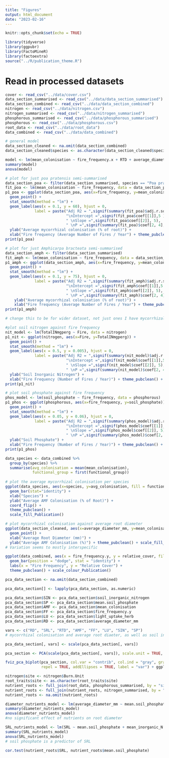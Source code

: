 ```yaml
---
title: "Figures"
output: html_document
date: "2023-02-16"
---
```


```r
knitr::opts_chunk$set(echo = TRUE)
```

```r
library(tidyverse)
library(ggpubr)
library(FactoMineR)
library(factoextra)
source("../R/publication_theme.R")
```

# Read in processed datasets
```r
cover <- read_csv("../data/cover.csv")
data_section_summarised <- read_csv("../data/data_section_summarised")
data_section_combined <- read_csv("../data/data_section_combined")
nitrogen <- read_csv("../data/nitrogen.csv")
nitrogen_summarised <- read_csv("../data/nitrogen_summarised")
phosphorous_summarised <- read_csv("../data/phosphorous_summarised")
phosphorous <- read_csv("../data/phosphorous.csv")
root_data <- read_csv("../data/root_data")
data_combined <- read_csv("../data/data_combined")
```

```r
# general model
data_section_cleaned <- na.omit(data_section_combined)
data_section_cleaned$species <- as.character(data_section_cleaned$species)

model <- lm(mean_colonisation ~ fire_frequency.x + RTD + average_diameter_mm + SRL + soil_inorganic_nitrogen + mean.soil_phosphate + species, data = data_section_cleaned)
summary(model)
anova(model)

# plot for just poa pratensis semi-summarised
data_section_poa <- filter(data_section_summarised, species == "Poa pratensis")
fit_poa <- lm(mean_colonisation ~ fire_frequency, data = data_section_poa)
p1_poa <- ggplot(data_section_poa, aes(x=fire_frequency, y=mean_colonisation)) + 
  geom_point() + 
  stat_smooth(method = "lm") + 
  geom_label(aes(x = 0.1, y = 60), hjust = 0, 
             label = paste("Adj R2 = ",signif(summary(fit_poa)$adj.r.squared, 5), 
                           "\nIntercept =",signif(fit_poa$coef[[1]],5 ), 
                           " \nSlope =",signif(fit_poa$coef[[2]], 5), 
                           " \nP =",signif(summary(fit_poa)$coef[2, 4], 5))) +
  ylab("Average mycorrhizal colonisation (% of root)") +
  xlab("Fire frequency (Average Number of Fires / Year") + theme_pubclean() + scale_colour_Publication()
print(p1_poa)

# plot for just Amphicarpa bracteata semi-summarised
data_section_amph <- filter(data_section_summarised)
fit_amph <- lm(mean_colonisation ~ fire_frequency, data = data_section_amph)
p1_amph <- ggplot(data_section_amph, aes(x=fire_frequency, y=mean_colonisation)) + 
  geom_point() + 
  stat_smooth(method = "lm") + 
  geom_label(aes(x = 0.1, y = 75), hjust = 0, 
             label = paste("Adj R2 = ",signif(summary(fit_amph)$adj.r.squared, 5), 
                           "\nIntercept =",signif(fit_amph$coef[[1]],5 ), 
                           " \nSlope =",signif(fit_amph$coef[[2]], 5), 
                           " \nP =",signif(summary(fit_amph)$coef[2, 4], 5))) +
    ylab("Average mycorrhizal colonisation (% of root)") +
    xlab("Fire frequency (Average Number of Fires / Year") + theme_pubclean() + scale_colour_Publication()
print(p1_amph)
```



```r
# change this to be for wider dataset, not just ones I have mycorrhizal data on

#plot soil nitrogen against fire frequency
nit_model <- lm(TotalINmgperg ~ Fire, data = nitrogen)
p1_nit <- ggplot(nitrogen, aes(x=Fire, y=TotalINmgperg)) + 
  geom_point() + 
  stat_smooth(method = "lm") + 
  geom_label(aes(x = 0.5, y = 0.005), hjust = 0, 
             label = paste("Adj R2 = ",signif(summary(nit_model)$adj.r.squared, 5), 
                           "\nIntercept =",signif(nit_model$coef[[1]],5 ), 
                           " \nSlope =",signif(nit_model$coef[[2]], 5), 
                           " \nP =",signif(summary(nit_model)$coef[2, 4], 5))) +
  ylab("Soil Inorganic Nitrogen") +
  xlab("Fire Frequency (Number of Fires / Year)") + theme_pubclean() + scale_colour_Publication()
print(p1_nit)

# plot soil phosphate against fire frequency
phos_model <- lm(soil_phosphate ~ fire_frequency, data = phosphorous)
p1_phos <- ggplot(phosphorous, aes(x=fire_frequency, y=soil_phosphate)) + 
  geom_point() + 
  stat_smooth(method = "lm") + 
  geom_label(aes(x = 0.05, y = 0.06), hjust = 0, 
             label = paste("Adj R2 = ",signif(summary(phos_model)$adj.r.squared, 5), 
                           "\nIntercept =",signif(phos_model$coef[[1]],5 ), 
                           " \nSlope =",signif(phos_model$coef[[2]], 5), 
                           " \nP =",signif(summary(phos_model)$coef[2, 4], 5))) +
  ylab("Soil Phosphate") +
  xlab("Fire Frequency (Number of Fires / Year)") + theme_pubclean() + scale_colour_Publication()
print(p1_phos)
```

```r
data_species <- data_combined %>%
  group_by(species) %>%
  summarise(avg_colonisation = mean(mean_colonisation),
            functional_group = first(functional_group))
  
# plot the average mycorrhizal colonisation per species
ggplot(data_species, aes(x=species, y=avg_colonisation, fill = functional_group)) + 
  geom_bar(stat="identity") + 
  xlab("Species") +
  ylab("Average AMF Colonisation (% of Root)") +
  coord_flip() + 
  theme_pubclean() + 
  scale_fill_Publication()
```

```r
# plot mycorrhizal colonisation against average root diameter
ggplot(data_section_cleaned, aes(x=average_diameter_mm, y=mean_colonisation, color = species)) +
  geom_point() +
  xlab("Average Root Diameter (mm)") +
  ylab("Average AMF Colonisation (%)") + theme_pubclean() + scale_fill_Publication()
# Variation seems to mostly interspecific
```
```r
ggplot(data_combined, aes(x = fire_frequency.y, y = relative_cover, fill = species)) +
  geom_bar(position = "dodge", stat = "identity") +
  labs(x = "Fire Frequency", y = "Relative Cover") +
  theme_pubclean() + scale_colour_Publication()
```


```r
pca_data_section <- na.omit(data_section_combined)

pca_data_section[] <- lapply(pca_data_section, as.numeric)

pca_data_section$SIN <- pca_data_section$soil_inorganic_nitrogen
pca_data_section$SP <- pca_data_section$mean.soil_phosphate
pca_data_section$AMF <- pca_data_section$mean_colonisation
pca_data_section$FF <- pca_data_section$fire_frequency.y
pca_data_section$LU <- pca_data_section$light_uptake_herb 
pca_data_section$RD <- pca_data_section$average_diameter_mm

vars <- c("RD", "SRL", "RTD", "AMF", "FF", "LU", "SIN", "SP")
# mycorrhizal colonisation and average root diaeter, as well as soil inorganic nitrogen don't contribute to the variance in the data

pca_data_section[, vars] <- scale(pca_data_section[, vars])

pca_section <- PCA(scale(pca_data_section[, vars]), scale.unit = TRUE, ncp = 5, graph = FALSE)

fviz_pca_biplot(pca_section, col.var = "contrib", col.ind = "gray", gradient.cols = c("#386cb0","#7fc97f","#ef3b2c"), 
                repel = TRUE, addEllipses = TRUE, label = "var") + ggplot2::theme(plot.title = "PCA") + theme_pubclean() + scale_fill_Publication()
```

```r
nitrogen$site <- nitrogen$Burn.Unit 
root_traits$site <- as.character(root_traits$site)
nutrient_roots <- full_join(root_data, phosphorous_summarised, by = "site")
nutrient_roots <- full_join(nutrient_roots, nitrogen_summarised, by = "site")
nutrient_roots <- na.omit(nutrient_roots)

diameter_nutrients_model <- lm(average_diameter_mm ~ mean.soil_phosphate + mean_inorganic_N + species, data = nutrient_roots)
summary(diameter_nutrients_model)
anova(diameter_nutrients_model)
#no significant effect of nutrients on root diameter

SRL_nutrients_model <- lm(SRL ~ mean.soil_phosphate + mean_inorganic_N + species, data = nutrient_roots)
summary(SRL_nutrients_model)
anova(SRL_nutrients_model)
# soil phosphate is a predictor of SRL

cor.test(nutrient_roots$SRL, nutrient_roots$mean.soil_phosphate)
```
